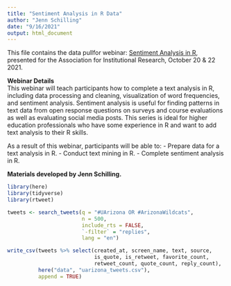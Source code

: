```yaml
---
title: "Sentiment Analysis in R Data"
author: "Jenn Schilling"
date: "9/16/2021"
output: html_document
---
```


This file contains the data pullfor webinar: [Sentiment Analysis in R](https://www.airweb.org/collaborate-learn/calendar/2021/10/20/event/sentiment-analysis-in-r), presented for the Association for Institutional Research, October 20 & 22 2021.  

**Webinar Details**  
This webinar will teach participants how to complete a text analysis in R, including data processing and cleaning, visualization of word frequencies, and sentiment analysis. Sentiment analysis is useful for finding patterns in text data from open response questions on surveys and course evaluations as well as evaluating social media posts. This series is ideal for higher education professionals who have some experience in R and want to add text analysis to their R skills.

As a result of this webinar, participants will be able to: 
- Prepare data for a text analysis in R. 
- Conduct text mining in R.
- Complete sentiment analysis in R. 

**Materials developed by Jenn Schilling.**  

```r

library(here)
library(tidyverse)
library(rtweet)

```

```r

tweets <- search_tweets(q = "#UArizona OR #ArizonaWildcats", 
                        n = 500,
                        include_rts = FALSE,
                        `-filter` = "replies",
                        lang = "en")

```


```r

write_csv(tweets %>% select(created_at, screen_name, text, source,
                            is_quote, is_retweet, favorite_count,
                            retweet_count, quote_count, reply_count),
          here("data", "uarizona_tweets.csv"),
          append = TRUE)

```

